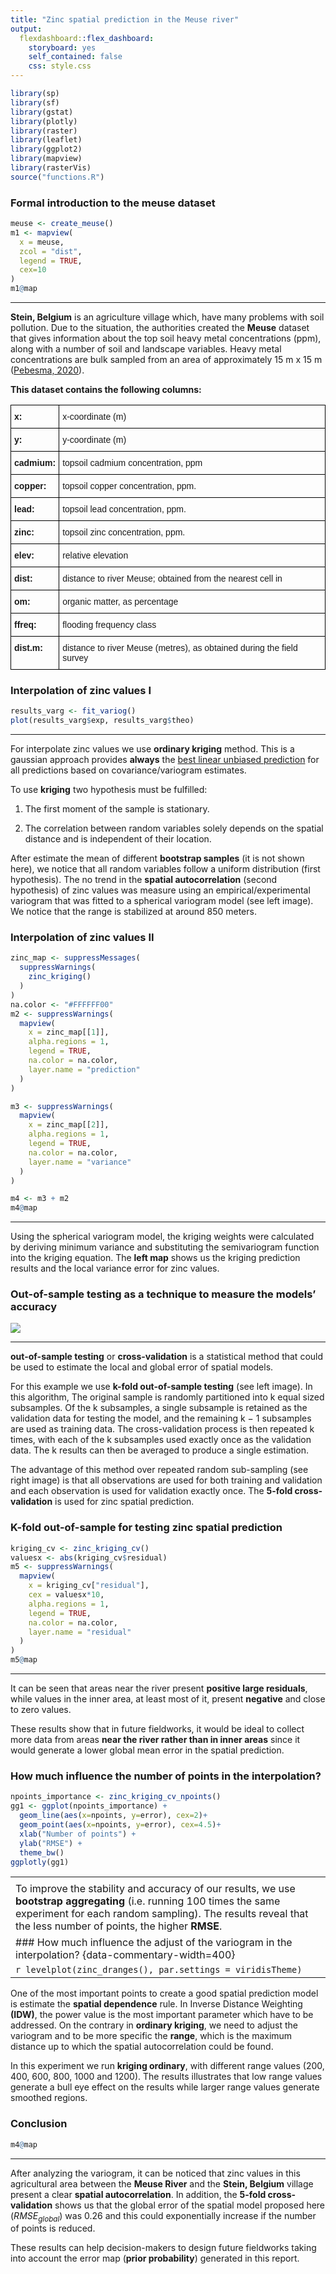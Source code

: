 ```yaml
---
title: "Zinc spatial prediction in the Meuse river"
output:
  flexdashboard::flex_dashboard:
    storyboard: yes
    self_contained: false
    css: style.css
---
```


```r
library(sp)
library(sf)
library(gstat)
library(plotly)
library(raster)
library(leaflet)
library(ggplot2)
library(mapview)
library(rasterVis)
source("functions.R")
```

### Formal introduction to the **meuse dataset** {data-commentary-width=650}

```r
meuse <- create_meuse() 
m1 <- mapview(
  x = meuse, 
  zcol = "dist",
  legend = TRUE,
  cex=10
)
m1@map
```

-------------------------------------------------------------------------

<div class="floro">
**Stein, Belgium** is an agriculture village which, have many problems with soil pollution. Due to the situation, the authorities created the **Meuse** dataset that gives information about the top soil heavy metal concentrations (ppm), along with a number of soil and landscape variables. Heavy metal concentrations are bulk sampled from an area of approximately 15 m x 15 m ([Pebesma, 2020](https://cran.r-project.org/web/packages/gstat/vignettes/gstat.pdf)).

**This dataset contains the following columns:**

<style type="text/css">
.tg  {border-collapse:collapse;border-spacing:0;}
.tg td{border-color:black;border-style:solid;border-width:1px;font-family:Arial, sans-serif;font-size:14px;
  overflow:hidden;padding:10px 5px;word-break:normal;}
.tg th{border-color:black;border-style:solid;border-width:1px;font-family:Arial, sans-serif;font-size:14px;
  font-weight:normal;overflow:hidden;padding:10px 5px;word-break:normal;}
.tg .tg-1wig{font-weight:bold;text-align:left;vertical-align:top}
.tg .tg-0lax{text-align:left;vertical-align:top}
</style>
<table class="tg">
<thead>
  <tr>
    <th class="tg-0lax"><span style="font-weight:bold">x:</span></th>
    <th class="tg-0lax"><span style="font-weight:400;font-style:normal">x-coordinate (m)</span></th>
  </tr>
</thead>
<tbody>
  <tr>
    <td class="tg-0lax"><span style="font-weight:bold">y:</span></td>
    <td class="tg-0lax"><span style="font-weight:400;font-style:normal">y-coordinate (m)</span></td>
  </tr>
  <tr>
    <td class="tg-0lax"><span style="font-weight:bold;font-style:normal">cadmium:</span></td>
    <td class="tg-0lax"><span style="font-weight:400;font-style:normal">topsoil cadmium concentration, ppm</span></td>
  </tr>
  <tr>
    <td class="tg-0lax"><span style="font-weight:bold">copper:</span></td>
    <td class="tg-0lax"><span style="font-weight:400;font-style:normal">topsoil copper concentration, ppm.</span></td>
  </tr>
  <tr>
    <td class="tg-0lax"><span style="font-weight:bold;font-style:normal">lead:</span></td>
    <td class="tg-0lax">topsoil lead concentration, ppm.</td>
  </tr>
  <tr>
    <td class="tg-0lax"><span style="font-weight:bold">zinc:</span></td>
    <td class="tg-0lax"><span style="font-weight:400;font-style:normal">topsoil zinc concentration, ppm.</span></td>
  </tr>
  <tr>
    <td class="tg-1wig">elev:</td>
    <td class="tg-0lax"><span style="font-weight:400;font-style:normal">relative elevation</span></td>
  </tr>
  <tr>
    <td class="tg-1wig">dist:</td>
    <td class="tg-0lax"><span style="font-weight:400;font-style:normal">distance to river Meuse; obtained from the nearest cell in</span></td>
  </tr>
  <tr>
    <td class="tg-1wig"><span style="font-style:normal">om:</span></td>
    <td class="tg-0lax"><span style="font-weight:400;font-style:normal">organic matter, as percentage</span></td>
  </tr>
  <tr>
    <td class="tg-1wig">ffreq:</td>
    <td class="tg-0lax"><span style="font-weight:400;font-style:normal">flooding frequency class</span></td>
  </tr>
  <tr>
    <td class="tg-1wig">dist.m:</td>
    <td class="tg-0lax"><span style="font-weight:400;font-style:normal">distance to river Meuse (metres), as obtained during the field survey</span></td>
  </tr>
</tbody>
</table>

</div>

### Interpolation of **zinc values** I {data-commentary-width=400}

```r
results_varg <- fit_variog()
plot(results_varg$exp, results_varg$theo)
```

-------------------------------------------------------------------------

<div class="floro">

For interpolate zinc values we use **ordinary kriging** method. This is a gaussian
approach provides **always** the [best linear unbiased prediction](https://en.wikipedia.org/wiki/Best_linear_unbiased_prediction) for all predictions based on covariance/variogram estimates. 

To use **kriging** two hypothesis must be fulfilled:

1) The first moment of the sample is stationary.

2) The correlation between random variables solely depends on the spatial distance and is independent of their location.

After estimate the mean of different **bootstrap samples** (it is not shown here), we notice that all random variables follow a uniform distribution (first hypothesis). The no trend in the **spatial autocorrelation** (second hypothesis) of zinc values was measure using an empirical/experimental variogram that was fitted to a spherical variogram model (see left image). We notice that the range is stabilized at around 850 meters.
</div>

### Interpolation of **zinc values** II {data-commentary-width=400}

```r
zinc_map <- suppressMessages(
  suppressWarnings(
    zinc_kriging()
  )
)
na.color <- "#FFFFFF00"
m2 <- suppressWarnings(
  mapview(
    x = zinc_map[[1]],
    alpha.regions = 1,
    legend = TRUE, 
    na.color = na.color, 
    layer.name = "prediction"
  )
)

m3 <- suppressWarnings(
  mapview(
    x = zinc_map[[2]],
    alpha.regions = 1,
    legend = TRUE, 
    na.color = na.color, 
    layer.name = "variance"
  )
)

m4 <- m3 + m2
m4@map
```

-------------------------------------------------------------------------

<div class="floro">
Using the spherical variogram model, the kriging weights were calculated by deriving minimum variance and substituting the semivariogram function into the kriging equation. The **left map** shows us the kriging prediction results and the local variance error for zinc values.  
</div>

### **Out-of-sample testing** as a technique to measure the models' accuracy {data-commentary-width=400}
 
<img src="https://upload.wikimedia.org/wikipedia/commons/b/b5/K-fold_cross_validation_EN.svg">

-------------------------------------------------------------------------

<div class="floro">
**out-of-sample testing** or **cross-validation** is a statistical method that could be used to estimate the local and global error of spatial models.

For this example we use **k-fold out-of-sample testing** (see left image). In this algorithm, The original sample is randomly partitioned into k equal sized subsamples. Of the k subsamples, a single subsample is retained as the validation data for testing the model, and the remaining k − 1 subsamples are used as training data. The cross-validation process is then repeated k times, with each of the k subsamples used exactly once as the validation data. The k results can then be averaged to produce a single estimation.

The advantage of this method over repeated random sub-sampling (see right image) is that all observations are used for both training and validation and each observation is used for validation exactly once. The **5-fold cross-validation** is used for zinc spatial prediction.
</div>

### **K-fold out-of-sample** for testing zinc spatial prediction {data-commentary-width=400}
 
```r
kriging_cv <- zinc_kriging_cv()
valuesx <- abs(kriging_cv$residual)
m5 <- suppressWarnings(
  mapview(
    x = kriging_cv["residual"],
    cex = valuesx*10,
    alpha.regions = 1,
    legend = TRUE, 
    na.color = na.color, 
    layer.name = "residual"
  )
)
m5@map
```


------------------------------------------------------------------------

<div class="floro">
It can be seen that areas near the river present **positive large residuals**, while values in the inner area, at least most of it, present **negative** and close to zero values.

These results show that in future fieldworks, it would be ideal to collect more data from areas **near the river rather than in inner areas** since it would generate a lower global mean error in the spatial prediction.
</div>

### How much influence the **number of points** in the interpolation? {data-commentary-width=400}
 
```r
npoints_importance <- zinc_kriging_cv_npoints()
gg1 <- ggplot(npoints_importance) +
  geom_line(aes(x=npoints, y=error), cex=2)+
  geom_point(aes(x=npoints, y=error), cex=4.5)+
  xlab("Number of points") +
  ylab("RMSE") +
  theme_bw()
ggplotly(gg1)
```


-------------------------------------------------------------------------
<div class="floro">
If we random sampling with no replacement the **meuse dataset** and also considering different samples groups **(25, 50, 75, 100, 122, and 155)**. We could indirectly measure the global spatial variance of our experiment. The left image shows the global interpolation error in the y-axis ([RMSE](https://en.wikipedia.org/wiki/Root-mean-square_deviation)) and different samples in x-axis. 

To improve the stability and accuracy of our results, we use **bootstrap aggregating** (i.e. running 100 times the same experiment for each random sampling). The results reveal that the less number of points, the higher **RMSE**.
</div>

### How much influence the adjust of the variogram in the interpolation? {data-commentary-width=400}
 
```r
levelplot(zinc_dranges(), par.settings = viridisTheme)
```

-------------------------------------------------------------------------

<div class="floro">
One of the most important points to create a good spatial prediction model is estimate the **spatial dependence** rule. In Inverse Distance Weighting **(IDW)**, the power value is the most important parameter which have to be addressed. On the contrary in **ordinary kriging**, we need to adjust the variogram and to be more specific the **range**, which is the maximum distance up to which the spatial autocorrelation could be found.

In this experiment we run **kriging ordinary**, with different range values (200, 400, 600, 800, 1000 and 1200). The results illustrates that low range values generate a bull eye effect on the results while larger range values generate smoothed regions.
</div>


### **Conclusion** {data-commentary-width=400}

```r
m4@map
```

-------------------------------------------------------------------------

<div class="floro">
After analyzing the variogram, it can be noticed that zinc values in this 
agricultural area between the **Meuse River** and the **Stein, Belgium** village
present a clear **spatial autocorrelation**. In addition, the 
**5-fold cross-validation** shows us that the global error of the spatial 
model proposed here ($RMSE_{global}$) was 0.26 and this could exponentially 
increase if the number of points is reduced. 

These results can help decision-makers to design future fieldworks taking 
into account the error map (**prior probability**) generated in this report.
</div>